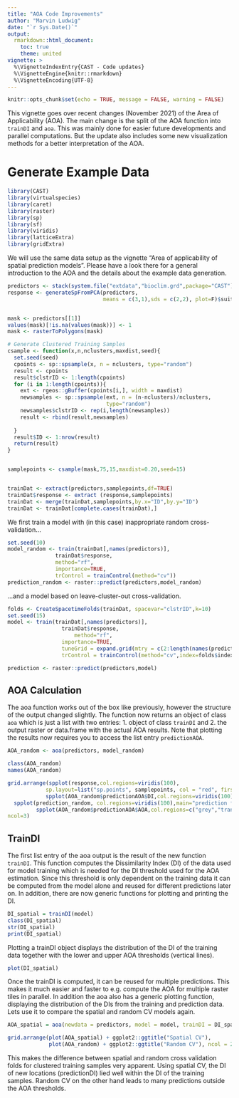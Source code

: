 ```yaml
---
title: "AOA Code Improvements"
author: "Marvin Ludwig"
date: "`r Sys.Date()`"
output:
  rmarkdown::html_document:
    toc: true
    theme: united
vignette: >
  %\VignetteIndexEntry{CAST - Code updates}
  %\VignetteEngine{knitr::rmarkdown}
  %\VignetteEncoding{UTF-8}
---
```


```r
knitr::opts_chunk$set(echo = TRUE, message = FALSE, warning = FALSE)
```


This vignette goes over recent changes (November 2021) of the Area of Applicability (AOA). The main change is the split of the AOA function into `trainDI` and `aoa`. This was mainly done for easier future developments and parallel computations. But the update also includes some new visualization methods for a better interpretation of the AOA.


# Generate Example Data

```r
library(CAST)
library(virtualspecies)
library(caret)
library(raster)
library(sp)
library(sf)
library(viridis)
library(latticeExtra)
library(gridExtra)
```

We will use the same data setup as the vignette "Area of applicability of spatial prediction models". Please have a look there for a general introduction to the AOA and the details about the example data generation.


```r
predictors <- stack(system.file("extdata","bioclim.grd",package="CAST"))
response <- generateSpFromPCA(predictors,
                              means = c(3,1),sds = c(2,2), plot=F)$suitab.raster


mask <- predictors[[1]]
values(mask)[!is.na(values(mask))] <- 1
mask <- rasterToPolygons(mask)

# Generate Clustered Training Samples
csample <- function(x,n,nclusters,maxdist,seed){
  set.seed(seed)
  cpoints <- sp::spsample(x, n = nclusters, type="random")
  result <- cpoints
  result$clstrID <- 1:length(cpoints)
  for (i in 1:length(cpoints)){
    ext <- rgeos::gBuffer(cpoints[i,], width = maxdist)
    newsamples <- sp::spsample(ext, n = (n-nclusters)/nclusters, 
                               type="random")
    newsamples$clstrID <- rep(i,length(newsamples))
    result <- rbind(result,newsamples)
    
  }
  result$ID <- 1:nrow(result)
  return(result)
}


samplepoints <- csample(mask,75,15,maxdist=0.20,seed=15)


trainDat <- extract(predictors,samplepoints,df=TRUE)
trainDat$response <- extract (response,samplepoints)
trainDat <- merge(trainDat,samplepoints,by.x="ID",by.y="ID")
trainDat <- trainDat[complete.cases(trainDat),]
```


We first train a model with (in this case) inappropriate random cross-validation...
```r
set.seed(10)
model_random <- train(trainDat[,names(predictors)],
               trainDat$response,
               method="rf",
               importance=TRUE,
               trControl = trainControl(method="cv"))
prediction_random <- raster::predict(predictors,model_random)
```

...and a model based on leave-cluster-out cross-validation.
```r
folds <- CreateSpacetimeFolds(trainDat, spacevar="clstrID",k=10)
set.seed(15)
model <- train(trainDat[,names(predictors)],
                 trainDat$response,
                     method="rf",
                 importance=TRUE,
                 tuneGrid = expand.grid(mtry = c(2:length(names(predictors)))),
                 trControl = trainControl(method="cv",index=folds$index))

prediction <- raster::predict(predictors,model)
```


## AOA Calculation

The aoa function works out of the box like previously, however the structure of the output changed slightly. The function now returns an object of class `aoa` which is just a list with two entries: 1. object of class `trainDI` and 2. the output raster or data.frame with the actual AOA results. Note that plotting the results now requires you to access the list entry `predictionAOA`.


```r
AOA_random <- aoa(predictors, model_random)

class(AOA_random)
names(AOA_random)
```


```r
grid.arrange(spplot(response,col.regions=viridis(100),
            sp.layout=list("sp.points", samplepoints, col = "red", first = FALSE, cex=2), main = "Sampling Locations"),
            spplot(AOA_random$predictionAOA$DI,col.regions=viridis(100),main="DI"),
  spplot(prediction_random, col.regions=viridis(100),main="prediction for AOA \n(random CV error applies)")+
         spplot(AOA_random$predictionAOA$AOA,col.regions=c("grey","transparent")),
ncol=3)
```


## TrainDI

The first list entry of the aoa output is the result of the new function `trainDI`. This function computes the Dissimilarity Index (DI) of the data used for model training which is needed for the DI threshold used for the AOA estimation. Since this threshold is only dependent on the training data it can be computed from the model alone and reused for different predictions later on. In addition, there are now generic functions for plotting and printing the DI.


```r
DI_spatial = trainDI(model)
class(DI_spatial)
str(DI_spatial)
print(DI_spatial)
```

Plotting a trainDI object displays the distribution of the DI of the training data together with the lower and upper AOA thresholds (vertical lines).

```r
plot(DI_spatial)
```

Once the trainDI is computed, it can be reused for multiple predictions. This makes it much easier and faster to e.g. compute the AOA for multiple raster tiles in parallel. In addition the aoa also has a generic plotting function, displaying the distribution of the DIs from the training and prediction data. Lets use it to compare the spatial and random CV models again.

```r
AOA_spatial = aoa(newdata = predictors, model = model, trainDI = DI_spatial)

grid.arrange(plot(AOA_spatial) + ggplot2::ggtitle("Spatial CV"),
             plot(AOA_random) + ggplot2::ggtitle("Random CV"), ncol = 2)

```

This makes the difference between spatial and random cross validation folds for clustered training samples very apparent. Using spatial CV, the DI of new locations (predictionDI) lied well within the DI of the training samples. Random CV on the other hand leads to many predictions outside the AOA thresholds.

